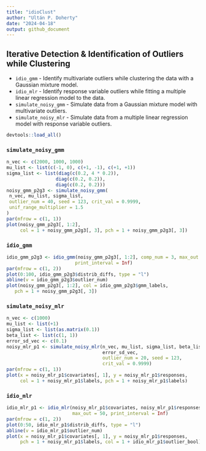 ```yaml
---
title: "idioClust"
author: "Ultán P. Doherty"
date: "2024-04-18"
output: github_document
---
```


## Iterative Detection & Identification of Outliers while Clustering

* `idio_gmm` -  Identify multivariate outliers while clustering the data with a Gaussian mixture model.
* `idio_mlr` - Identify response variable outliers while fitting a multiple linear regression model to the data.
* `simulate_noisy_gmm` - Simulate data from a Gaussian mixture model with multivariate outliers.
* `simulate_noisy_mlr` - Simulate data from a multiple linear regression model with response variable outliers.


```r
devtools::load_all()
```

### `simulate_noisy_gmm`

```r
n_vec <- c(2000, 1000, 1000)
mu_list <- list(c(-1, 0), c(+1, -1), c(+1, +1))
sigma_list <- list(diag(c(0.2, 4 * 0.2)),
                  diag(c(0.2, 0.2)),
                  diag(c(0.2, 0.2)))
noisy_gmm_p2g3 <- simulate_noisy_gmm(
 n_vec, mu_list, sigma_list,
 outlier_num = 40, seed = 123, crit_val = 0.9999,
 unif_range_multiplier = 1.5
)
par(mfrow = c(1, 1))
plot(noisy_gmm_p2g3[, 1:2],
     col = 1 + noisy_gmm_p2g3[, 3], pch = 1 + noisy_gmm_p2g3[, 3])
```

### `idio_gmm`

```r
idio_gmm_p2g3 <- idio_gmm(noisy_gmm_p2g3[, 1:2], comp_num = 3, max_out = 100,
                         print_interval = Inf)
par(mfrow = c(1, 2))
plot(0:100, idio_gmm_p2g3$distrib_diffs, type = "l")
abline(v = idio_gmm_p2g3$outlier_num)
plot(noisy_gmm_p2g3[, 1:2], col = idio_gmm_p2g3$gmm_labels,
   pch = 1 + noisy_gmm_p2g3[, 3])
```

### `simulate_noisy_mlr`

```r
n_vec <- c(1000)
mu_list <- list(+1)
sigma_list <- list(as.matrix(0.1))
beta_list <- list(c(1, 1))
error_sd_vec <- c(0.1)
noisy_mlr_p1 <- simulate_noisy_mlr(n_vec, mu_list, sigma_list, beta_list,
                                   error_sd_vec,
                                   outlier_num = 20, seed = 123,
                                   crit_val = 0.9999)
par(mfrow = c(1, 1))
plot(x = noisy_mlr_p1$covariates[, 1], y = noisy_mlr_p1$responses,
     col = 1 + noisy_mlr_p1$labels, pch = 1 + noisy_mlr_p1$labels)
```

### `idio_mlr`

```r
idio_mlr_p1 <- idio_mlr(noisy_mlr_p1$covariates, noisy_mlr_p1$responses,
                        max_out = 50, print_interval = Inf)
par(mfrow = c(1, 2))
plot(0:50, idio_mlr_p1$distrib_diffs, type = "l")
abline(v = idio_mlr_p1$outlier_num)
plot(x = noisy_mlr_p1$covariates[, 1], y = noisy_mlr_p1$responses,
     pch = 1 + noisy_mlr_p1$labels, col = 1 + idio_mlr_p1$outlier_bool)
```
